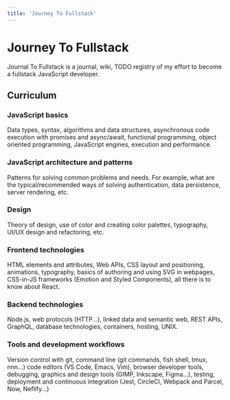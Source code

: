 ```yaml
---
title: 'Journey To Fullstack'
---
```


# Journey To Fullstack

Journal To Fullstack is a journal, wiki, TODO registry of my effort to become a
fullstack JavaScript developer.

## Curriculum

### JavaScript basics

Data types, syntax, algorithms and data structures, asynchronous code execution
with promises and async/await, functional programming, object oriented
programming, JavaScript engines, execution and performance.

### JavaScript architecture and patterns

Patterns for solving common problems and needs. For example, what are the
typical/recommended ways of solving authentication, data persistence, server
rendering, etc.

### Design

Theory of design, use of color and creating color palettes, typography, UI/UX
design and refactoring, etc.

### Frontend technologies

HTML elements and attributes, Web APIs, CSS layout and positioning, animations,
typography, basics of authoring and using SVG in webpages, CSS-in-JS frameworks
(Emotion and Styled Components), all there is to know about React.

### Backend technologies

Node.js, web protocols (HTTP...), linked data and semantic web, REST APIs,
GraphQL, database technologies, containers, hosting, UNIX.

### Tools and development workflows

Version control with git, command line (git commands, fish shell, tmux, nnn...)
code editors (VS Code, Emacs, Vim), browser developer tools, debugging, graphics
and design tools (GIMP, Inkscape, Figma...), testing, deployment and continuous
integration (Jest, CircleCI, Webpack and Parcel, Now, Neflify...)
